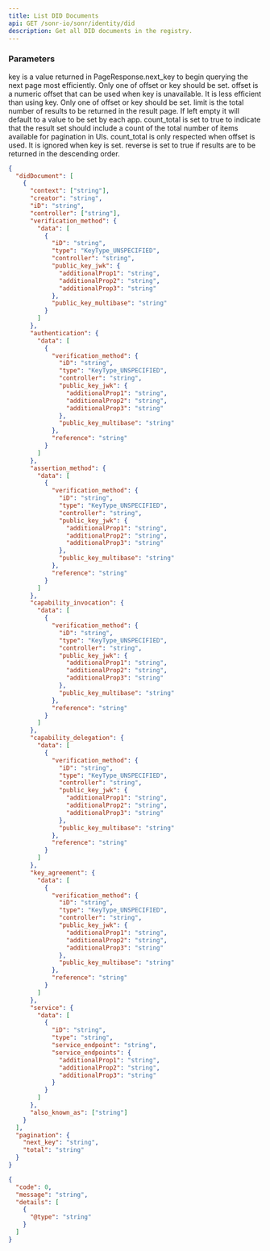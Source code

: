 ```yaml
---
title: List DID Documents
api: GET /sonr-io/sonr/identity/did
description: Get all DID documents in the registry.
---
```


### Parameters

<ParamField path="pagination.key" type="string">
  key is a value returned in PageResponse.next_key to begin querying the next
  page most efficiently. Only one of offset or key should be set.
</ParamField>

<ParamField path="pagination.offset" type="string">
  offset is a numeric offset that can be used when key is unavailable. It is
  less efficient than using key. Only one of offset or key should be set.
</ParamField>

<ParamField path="pagination.limit" type="string">
  limit is the total number of results to be returned in the result page. If
  left empty it will default to a value to be set by each app.
</ParamField>

<ParamField path="pagination.count_total" type="boolean">
  count_total is set to true to indicate that the result set should include a
  count of the total number of items available for pagination in UIs.
  count_total is only respected when offset is used. It is ignored when key is
  set.
</ParamField>

<ParamField path="pagination.reverse" type="boolean">
  reverse is set to true if results are to be returned in the descending order.
</ParamField>

<ResponseExample>

```json Response (200)
{
  "didDocument": [
    {
      "context": ["string"],
      "creator": "string",
      "iD": "string",
      "controller": ["string"],
      "verification_method": {
        "data": [
          {
            "iD": "string",
            "type": "KeyType_UNSPECIFIED",
            "controller": "string",
            "public_key_jwk": {
              "additionalProp1": "string",
              "additionalProp2": "string",
              "additionalProp3": "string"
            },
            "public_key_multibase": "string"
          }
        ]
      },
      "authentication": {
        "data": [
          {
            "verification_method": {
              "iD": "string",
              "type": "KeyType_UNSPECIFIED",
              "controller": "string",
              "public_key_jwk": {
                "additionalProp1": "string",
                "additionalProp2": "string",
                "additionalProp3": "string"
              },
              "public_key_multibase": "string"
            },
            "reference": "string"
          }
        ]
      },
      "assertion_method": {
        "data": [
          {
            "verification_method": {
              "iD": "string",
              "type": "KeyType_UNSPECIFIED",
              "controller": "string",
              "public_key_jwk": {
                "additionalProp1": "string",
                "additionalProp2": "string",
                "additionalProp3": "string"
              },
              "public_key_multibase": "string"
            },
            "reference": "string"
          }
        ]
      },
      "capability_invocation": {
        "data": [
          {
            "verification_method": {
              "iD": "string",
              "type": "KeyType_UNSPECIFIED",
              "controller": "string",
              "public_key_jwk": {
                "additionalProp1": "string",
                "additionalProp2": "string",
                "additionalProp3": "string"
              },
              "public_key_multibase": "string"
            },
            "reference": "string"
          }
        ]
      },
      "capability_delegation": {
        "data": [
          {
            "verification_method": {
              "iD": "string",
              "type": "KeyType_UNSPECIFIED",
              "controller": "string",
              "public_key_jwk": {
                "additionalProp1": "string",
                "additionalProp2": "string",
                "additionalProp3": "string"
              },
              "public_key_multibase": "string"
            },
            "reference": "string"
          }
        ]
      },
      "key_agreement": {
        "data": [
          {
            "verification_method": {
              "iD": "string",
              "type": "KeyType_UNSPECIFIED",
              "controller": "string",
              "public_key_jwk": {
                "additionalProp1": "string",
                "additionalProp2": "string",
                "additionalProp3": "string"
              },
              "public_key_multibase": "string"
            },
            "reference": "string"
          }
        ]
      },
      "service": {
        "data": [
          {
            "iD": "string",
            "type": "string",
            "service_endpoint": "string",
            "service_endpoints": {
              "additionalProp1": "string",
              "additionalProp2": "string",
              "additionalProp3": "string"
            }
          }
        ]
      },
      "also_known_as": ["string"]
    }
  ],
  "pagination": {
    "next_key": "string",
    "total": "string"
  }
}
```

```json Error
{
  "code": 0,
  "message": "string",
  "details": [
    {
      "@type": "string"
    }
  ]
}
```

</ResponseExample>
